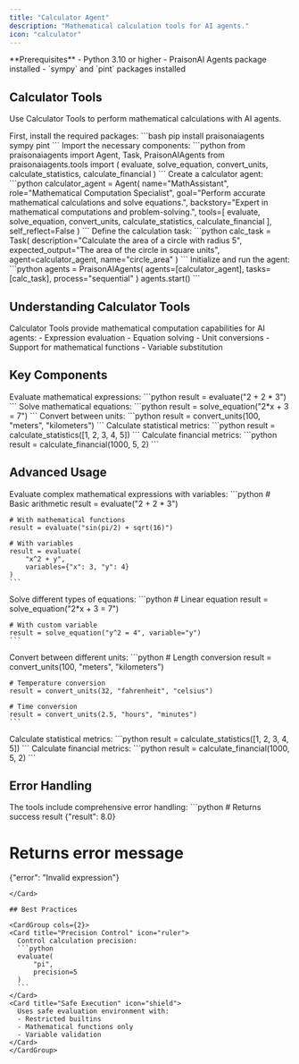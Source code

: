 ```yaml
---
title: "Calculator Agent"
description: "Mathematical calculation tools for AI agents."
icon: "calculator"
---
```


<Note>
  **Prerequisites**
  - Python 3.10 or higher
  - PraisonAI Agents package installed
  - `sympy` and `pint` packages installed
</Note>

## Calculator Tools

Use Calculator Tools to perform mathematical calculations with AI agents.

<Steps>
  <Step title="Install Dependencies">
    First, install the required packages:
    ```bash
    pip install praisonaiagents sympy pint
    ```
  </Step>

  <Step title="Import Components">
    Import the necessary components:
    ```python
    from praisonaiagents import Agent, Task, PraisonAIAgents
    from praisonaiagents.tools import (
        evaluate, solve_equation, convert_units,
        calculate_statistics, calculate_financial
    )
    ```
  </Step>

  <Step title="Create Agent">
    Create a calculator agent:
    ```python
    calculator_agent = Agent(
        name="MathAssistant",
        role="Mathematical Computation Specialist",
        goal="Perform accurate mathematical calculations and solve equations.",
        backstory="Expert in mathematical computations and problem-solving.",
        tools=[
            evaluate, solve_equation, convert_units,
            calculate_statistics, calculate_financial
        ],
        self_reflect=False
    )
    ```
  </Step>

  <Step title="Define Task">
    Define the calculation task:
    ```python
    calc_task = Task(
        description="Calculate the area of a circle with radius 5",
        expected_output="The area of the circle in square units",
        agent=calculator_agent,
        name="circle_area"
    )
    ```
  </Step>

  <Step title="Run Agent">
    Initialize and run the agent:
    ```python
    agents = PraisonAIAgents(
        agents=[calculator_agent],
        tasks=[calc_task],
        process="sequential"
    )
    agents.start()
    ```
  </Step>
</Steps>

## Understanding Calculator Tools

<Card title="What are Calculator Tools?" icon="question">
  Calculator Tools provide mathematical computation capabilities for AI agents:
  - Expression evaluation
  - Equation solving
  - Unit conversions
  - Support for mathematical functions
  - Variable substitution
</Card>

## Key Components

<CardGroup cols={2}>
  <Card title="Expression Evaluation" icon="function">
    Evaluate mathematical expressions:
    ```python
    result = evaluate("2 + 2 * 3")
    ```
  </Card>
  <Card title="Equation Solving" icon="equals">
    Solve mathematical equations:
    ```python
    result = solve_equation("2*x + 3 = 7")
    ```
  </Card>
  <Card title="Unit Conversions" icon="exchange">
    Convert between units:
    ```python
    result = convert_units(100, "meters", "kilometers")
    ```
  </Card>
  <Card title="Statistical Calculations" icon="chart-line">
    Calculate statistical metrics:
    ```python
    result = calculate_statistics([1, 2, 3, 4, 5])
    ```
  </Card>
  <Card title="Financial Calculations" icon="chart-pie">
    Calculate financial metrics:
    ```python
    result = calculate_financial(1000, 5, 2)
    ```
  </Card>
</CardGroup>

## Advanced Usage

<AccordionGroup>
  <Accordion title="Expression Evaluation">
    Evaluate complex mathematical expressions with variables:
    ```python
    # Basic arithmetic
    result = evaluate("2 + 2 * 3")
    
    # With mathematical functions
    result = evaluate("sin(pi/2) + sqrt(16)")
    
    # With variables
    result = evaluate(
        "x^2 + y",
        variables={"x": 3, "y": 4}
    )
    ```
  </Accordion>
  
  <Accordion title="Equation Solving">
    Solve different types of equations:
    ```python
    # Linear equation
    result = solve_equation("2*x + 3 = 7")
    
    # With custom variable
    result = solve_equation("y^2 = 4", variable="y")
    ```
  </Accordion>
  
  <Accordion title="Unit Conversions">
    Convert between different units:
    ```python
    # Length conversion
    result = convert_units(100, "meters", "kilometers")
    
    # Temperature conversion
    result = convert_units(32, "fahrenheit", "celsius")
    
    # Time conversion
    result = convert_units(2.5, "hours", "minutes")
    ```
  </Accordion>
  
  <Accordion title="Statistical Calculations">
    Calculate statistical metrics:
    ```python
    result = calculate_statistics([1, 2, 3, 4, 5])
    ```
  </Accordion>
  
  <Accordion title="Financial Calculations">
    Calculate financial metrics:
    ```python
    result = calculate_financial(1000, 5, 2)
    ```
  </Accordion>
</AccordionGroup>

## Error Handling

<Card title="Error Management" icon="shield-check">
  The tools include comprehensive error handling:
  ```python
  # Returns success result
  {"result": 8.0}
  
  # Returns error message
  {"error": "Invalid expression"}
  ```
</Card>

## Best Practices

<CardGroup cols={2}>
  <Card title="Precision Control" icon="ruler">
    Control calculation precision:
    ```python
    evaluate(
        "pi",
        precision=5
    )
    ```
  </Card>
  <Card title="Safe Execution" icon="shield">
    Uses safe evaluation environment with:
    - Restricted builtins
    - Mathematical functions only
    - Variable validation
  </Card>
</CardGroup>

